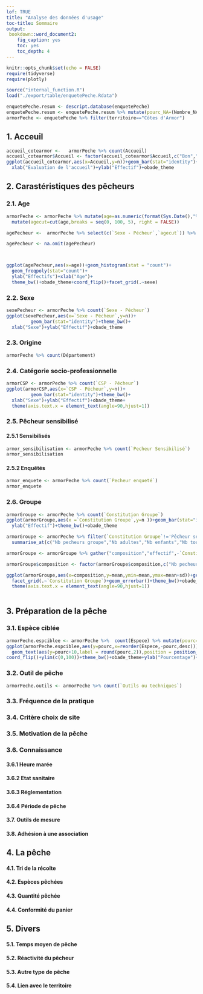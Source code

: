 ```yaml
---
lof: TRUE
title: "Analyse des données d'usage"
toc-title: Sommaire
output: 
 bookdown::word_document2:
    fig_caption: yes
    toc: yes
    toc_depth: 4
---
```




```r
knitr::opts_chunk$set(echo = FALSE)
require(tidyverse)
require(plotly)
```

```r

source("internal_function.R")
load("./export/table/enquetePeche.Rdata")

enquetePeche.resum <- descript.database(enquetePeche)
enquetePeche.resum <- enquetePeche.resum %>% mutate(pourc_NA=(Nombre_NA/nrow(enquetePeche))*100)
armorPeche <- enquetePeche %>% filter(territoire=="Côtes d'Armor")
```

## 1. Acceuil

```r

accueil_cotearmor <-   armorPeche %>% count(Accueil)
accueil_cotearmor$Accueil <- factor(accueil_cotearmor$Accueil,c("Bon","Moyen","Mauvais","Refus","NA"))
ggplot(accueil_cotearmor,aes(x=Accueil,y=n))+geom_bar(stat="identity")+theme_bw()+
  xlab("Evaluation de l'accueil")+ylab("Effectif")+obade_theme
```

## 2. Carastéristiques des pêcheurs

### 2.1. Age

```r

armorPeche <- armorPeche %>% mutate(age=as.numeric(format(Sys.Date(),"%Y"))-armorPeche$`Annee Naissance - Pécheur`) %>% 
  mutate(agecut=cut(age,breaks = seq(0, 100, 5), right = FALSE))

agePecheur <-  armorPeche %>% select(c(`Sexe - Pécheur`,`agecut`)) %>%  group_by(`Sexe - Pécheur`,`agecut`) %>% rename(age=agecut,sexe=`Sexe - Pécheur`)

agePecheur <- na.omit(agePecheur)



ggplot(agePecheur,aes(x=age))+geom_histogram(stat = "count")+
  geom_freqpoly(stat="count")+
  ylab("Effectifs")+xlab("Age")+
  theme_bw()+obade_theme+coord_flip()+facet_grid(.~sexe)

```


### 2.2. Sexe

```r
sexePecheur <- armorPeche %>% count(`Sexe - Pécheur`)
ggplot(sexePecheur,aes(x=`Sexe - Pécheur`,y=n))+
         geom_bar(stat="identity")+theme_bw()+
  xlab("Sexe")+ylab("Effectif")+obade_theme

```


### 2.3. Origine

```r
armorPeche %>% count(Département)
```


### 2.4. Catégorie socio-professionnelle

```r
armorCSP <- armorPeche %>% count(`CSP - Pécheur`)
ggplot(armorCSP,aes(x=`CSP - Pécheur`,y=n))+
         geom_bar(stat="identity")+theme_bw()+
  xlab("Sexe")+ylab("Effectif")+obade_theme+
  theme(axis.text.x = element_text(angle=90,hjust=1))
```


### 2.5. Pêcheur sensibilisé

#### 2.5.1 Sensibilisés

```r
armor_sensibilisation <- armorPeche %>% count(`Pecheur Sensibilisé`)
armor_sensibilisation
```

#### 2.5.2 Enquêtés

```r
armor_enquete <- armorPeche %>% count(`Pecheur enqueté`)
armor_enquete
```

### 2.6. Groupe

```r
armorGroupe <- armorPeche %>% count(`Constitution Groupe`)
ggplot(armorGroupe,aes(x =`Constitution Groupe`,y=n ))+geom_bar(stat="identity")+
  ylab("Effectif")+theme_bw()+obade_theme
```

```r
armorGroupe <- armorPeche %>% filter(`Constitution Groupe`!='Pêcheur seul') %>% group_by(`Constitution Groupe`) %>% 
  summarise_at(c("Nb pecheurs groupe","Nb adultes","Nb enfants","Nb tous petits"),list(~mean(.),~sd(.)))

armorGroupe <- armorGroupe %>% gather("composition","effectif",-`Constitution Groupe`) %>% separate(composition,c("composition","fonction"),sep="_") %>% spread("fonction","effectif")

armorGroupe$composition <- factor(armorGroupe$composition,c("Nb pecheurs groupe","Nb adultes","Nb enfants","Nb tous petits"),ordered=T)

ggplot(armorGroupe,aes(x=composition,y=mean,ymin=mean,ymax=mean+sd))+geom_bar(stat="identity",position="dodge")+
  facet_grid(.~`Constitution Groupe`)+geom_errorbar()+theme_bw()+obade_theme+ylab("Effectif (moy,et)")+xlab("")+
  theme(axis.text.x = element_text(angle=90,hjust=1))
  

```


## 3. Préparation de la pêche

### 3.1. Espèce ciblée

```r
armorPeche.espciblee <- armorPeche %>%  count(Espece) %>% mutate(pourc=(n/sum(n))*100)
ggplot(armorPeche.espciblee,aes(y=pourc,x=reorder(Espece,-pourc,desc)))+geom_bar(stat="identity")+
  geom_text(aes(y=pourc+10,label = round(pourc,2)),position = position_dodge(0.9),)+
coord_flip()+ylim(c(0,100))+theme_bw()+obade_theme+ylab("Pourcentage")+ xlab("Espèces ciblées")
```


### 3.2. Outil de pêche

```r
armorPeche.outils <- armorPeche %>% count(`Outils ou techniques`)
```


### 3.3. Fréquence de la pratique

### 3.4. Critère choix de site

### 3.5. Motivation de la pêche

### 3.6. Connaissance

#### 3.6.1 Heure marée

#### 3.6.2 Etat sanitaire

#### 3.6.3 Réglementation

#### 3.6.4 Période de pêche

#### 3.7. Outils de mesure

#### 3.8. Adhésion à une association

## 4. La pêche

#### 4.1. Tri de la récolte

#### 4.2. Espèces pêchées

#### 4.3. Quantité pêchée

#### 4.4. Conformité du panier

## 5. Divers

#### 5.1. Temps moyen de pêche

#### 5.2. Réactivité du pêcheur

#### 5.3. Autre type de pêche

#### 5.4. Lien avec le territoire








